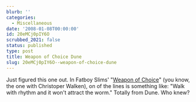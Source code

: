 ```yaml
---
blurb: ''
categories:
  - Miscellaneous
date: '2008-01-08T00:00:00'
id: 20eMCj0pIY6O
scrubbed_2021: false
status: published
type: post
title: Weapon of Choice Dune
slug: 20eMCj0pIY6O--weapon-of-choice-dune
---
```


Just figured this one out. In Fatboy Slims'
"[Weapon of Choice](http://www.youtube.com/watch?v=0WW8flwpH-Q)"
(you know, the one with Christoper Walken), on of the lines is
something like: "Walk with rhythm and it won't attract the worm."
Totally from Dune. Who knew?

